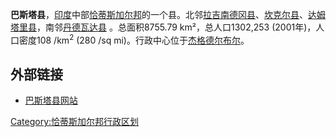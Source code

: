 '''巴斯塔县'''，[[印度|印度]]中部[[恰蒂斯加尔邦|恰蒂斯加尔邦]]的一个县。北邻[[拉吉南德冈县|拉吉南德冈县]]、[[坎克尔县|坎克尔县]]、[[达姆塔里县|达姆塔里县]]，南邻[[丹德瓦达县|丹德瓦达县]] 。总面积8755.79 km²，总人口1302,253 (2001年)，人口密度108 /km<sup>2</sup> (280 /sq mi)。行政中心位于[[杰格德尔布尔|杰格德尔布尔]]。

==外部链接==
*[https://web.archive.org/web/20020406145058/http://bastar.nic.in/ 巴斯塔县网站]

[[Category:恰蒂斯加尔邦行政区划|Category:恰蒂斯加尔邦行政区划]]